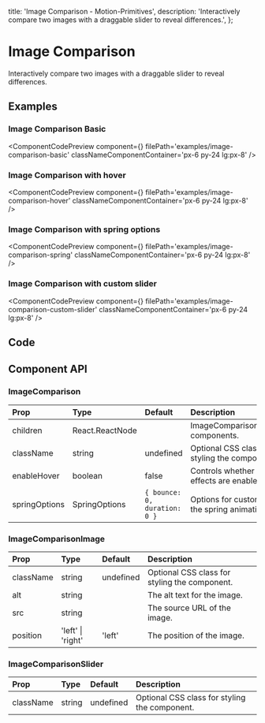   title: 'Image Comparison - Motion-Primitives',
  description:
    'Interactively compare two images with a draggable slider to reveal differences.',
};

# Image Comparison

Interactively compare two images with a draggable slider to reveal differences.

## Examples

### Image Comparison Basic

<ComponentCodePreview
  component={<ImageComparisonBasic />}
  filePath='examples/image-comparison-basic'
  classNameComponentContainer='px-6 py-24 lg:px-8'
/>

### Image Comparison with hover

<ComponentCodePreview
  component={<ImageComparisonHover />}
  filePath='examples/image-comparison-hover'
  classNameComponentContainer='px-6 py-24 lg:px-8'
/>

### Image Comparison with spring options

<ComponentCodePreview
  component={<ImageComparisonSpring />}
  filePath='examples/image-comparison-spring'
  classNameComponentContainer='px-6 py-24 lg:px-8'
/>

### Image Comparison with custom slider

<ComponentCodePreview
  component={<ImageComparisonCustomSlider />}
  filePath='examples/image-comparison-custom-slider'
  classNameComponentContainer='px-6 py-24 lg:px-8'
/>

## Code

<CodeBlock filePath='components/core/image-comparison.tsx' />

## Component API

### ImageComparison

| Prop          | Type            | Default                      | Description                                   |
| :------------ | :-------------- | :--------------------------- | :-------------------------------------------- |
| children      | React.ReactNode |                              | ImageComparisonImage components.              |
| className     | string          | undefined                    | Optional CSS class for styling the component. |
| enableHover   | boolean         | false                        | Controls whether hover effects are enabled.   |
| springOptions | SpringOptions   | `{ bounce: 0, duration: 0 }` | Options for customizing the spring animation. |

### ImageComparisonImage

| Prop      | Type              | Default   | Description                                   |
| :-------- | :---------------- | :-------- | :-------------------------------------------- |
| className | string            | undefined | Optional CSS class for styling the component. |
| alt       | string            |           | The alt text for the image.                   |
| src       | string            |           | The source URL of the image.                  |
| position  | 'left' \| 'right' | 'left'    | The position of the image.                    |

### ImageComparisonSlider

| Prop      | Type   | Default   | Description                                   |
| :-------- | :----- | :-------- | :-------------------------------------------- |
| className | string | undefined | Optional CSS class for styling the component. |
